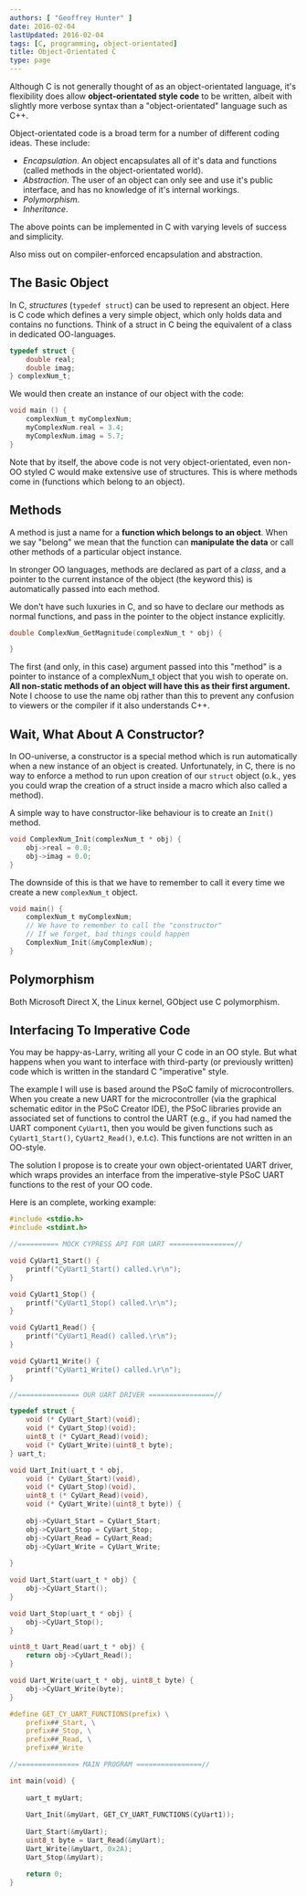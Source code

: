```yaml
---
authors: [ "Geoffrey Hunter" ]
date: 2016-02-04
lastUpdated: 2016-02-04
tags: [C, programming, object-orientated]
title: Object-Orientated C
type: page
---
```


Although C is not generally thought of as an object-orientated language, it's flexibility does allow **object-orientated style code** to be written, albeit with slightly more verbose syntax than a "object-orientated" language such as C++.

Object-orientated code is a broad term for a number of different coding ideas. These include:

* _Encapsulation_. An object encapsulates all of it's data and functions (called methods in the object-orientated world).
* _Abstraction_. The user of an object can only see and use it's public interface, and has no knowledge of it's internal workings.
* _Polymorphism_.
* _Inheritance_.

The above points can be implemented in C with varying levels of success and simplicity. 

Also miss out on compiler-enforced encapsulation and abstraction.

## The Basic Object

In C, _structures_ (`typedef struct`) can be used to represent an object. Here is C code which defines a very simple object, which only holds data and contains no functions. Think of a struct in C being the equivalent of a class in dedicated OO-languages.
    
```c
typedef struct {
    double real;
    double imag;
} complexNum_t;
```

We would then create an instance of our object with the code:

```c 
void main () {
    complexNum_t myComplexNum;
    myComplexNum.real = 3.4;
    myComplexNum.imag = 5.7;
}
```

Note that by itself, the above code is not very object-orientated, even non-OO styled C would make extensive use of structures. This is where methods come in (functions which belong to an object).

## Methods

A method is just a name for a **function which belongs to an object**. When we say "belong" we mean that the function can **manipulate the data** or call other methods of a particular object instance.

In stronger OO languages, methods are declared as part of a _class_, and a pointer to the current instance of the object (the keyword this) is automatically passed into each method.

We don't have such luxuries in C, and so have to declare our methods as normal functions, and pass in the pointer to the object instance explicitly.

```c  
double ComplexNum_GetMagnitude(complexNum_t * obj) {

}
```

The first (and only, in this case) argument passed into this "method" is a pointer to instance of a complexNum_t object that you wish to operate on. **All non-static methods of an object will have this as their first argument.** Note I choose to use the name obj rather than this to prevent any confusion to viewers or the compiler if it also understands C++.

## Wait, What About A Constructor?

In OO-universe, a constructor is a special method which is run automatically when a new instance of an object is created. Unfortunately, in C, there is no way to enforce a method to run upon creation of our `struct` object (o.k., yes you could wrap the creation of a struct inside a macro which also called a method).

A simple way to have constructor-like behaviour is to create an `Init()` method.

```c
void ComplexNum_Init(complexNum_t * obj) {
    obj->real = 0.0;
    obj->imag = 0.0;
}
```

The downside of this is that we have to remember to call it every time we create a new `complexNum_t` object.
    
```c
void main() {
    complexNum_t myComplexNum;
    // We have to remember to call the "constructor"
    // If we forget, bad things could happen
    ComplexNum_Init(&myComplexNum);
}
```

## Polymorphism

Both Microsoft Direct X, the Linux kernel, GObject use C polymorphism.

## Interfacing To Imperative Code

You may be happy-as-Larry, writing all your C code in an OO style. But what happens when you want to interface with third-party (or previously written) code which is written in the standard C "imperative" style.

The example I will use is based around the PSoC family of microcontrollers. When you create a new UART for the microcontroller (via the graphical schematic editor in the PSoC Creator IDE), the PSoC libraries provide an associated set of functions to control the UART (e.g., if you had named the UART component `CyUart1`, then you would be given functions such as `CyUart1_Start()`, `CyUart2_Read()`, e.t.c). This functions are not written in an OO-style.

The solution I propose is to create your own object-orientated UART driver, which wraps provides an interface from the imperative-style PSoC UART functions to the rest of your OO code.

Here is an complete, working example:

```c
#include <stdio.h>
#include <stdint.h>

//========== MOCK CYPRESS API FOR UART ================//

void CyUart1_Start() {
    printf("CyUart1_Start() called.\r\n");
}

void CyUart1_Stop() {
    printf("CyUart1_Stop() called.\r\n");
}

void CyUart1_Read() {
    printf("CyUart1_Read() called.\r\n");
}

void CyUart1_Write() {
    printf("CyUart1_Write() called.\r\n");
}

//=============== OUR UART DRIVER ================//

typedef struct {
    void (* CyUart_Start)(void);
    void (* CyUart_Stop)(void);
    uint8_t (* CyUart_Read)(void);
    void (* CyUart_Write)(uint8_t byte);
} uart_t;

void Uart_Init(uart_t * obj,
    void (* CyUart_Start)(void),
    void (* CyUart_Stop)(void),
    uint8_t (* CyUart_Read)(void),
    void (* CyUart_Write)(uint8_t byte)) {
    
    obj->CyUart_Start = CyUart_Start;
    obj->CyUart_Stop = CyUart_Stop;
    obj->CyUart_Read = CyUart_Read;
    obj->CyUart_Write = CyUart_Write;
            
}

void Uart_Start(uart_t * obj) {
    obj->CyUart_Start();
}

void Uart_Stop(uart_t * obj) {
    obj->CyUart_Stop();
}

uint8_t Uart_Read(uart_t * obj) {
    return obj->CyUart_Read();
}

void Uart_Write(uart_t * obj, uint8_t byte) {
    obj->CyUart_Write(byte);
}

#define GET_CY_UART_FUNCTIONS(prefix) \
    prefix##_Start, \
    prefix##_Stop, \
    prefix##_Read, \
    prefix##_Write

//=============== MAIN PROGRAM ================//

int main(void) {
    
    uart_t myUart;
    
    Uart_Init(&myUart, GET_CY_UART_FUNCTIONS(CyUart1));
    
    Uart_Start(&myUart);
    uint8_t byte = Uart_Read(&myUart);
    Uart_Write(&myUart, 0x2A);
    Uart_Stop(&myUart);

    return 0;
}
```
